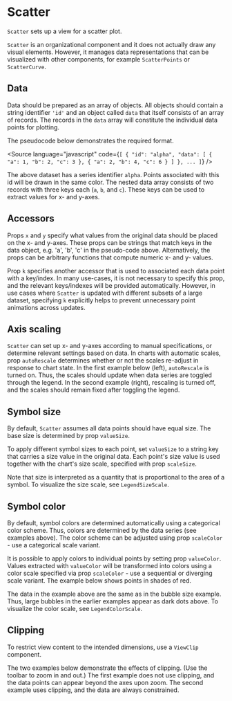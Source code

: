 
# Scatter

<Meta of={ScatterStories} />

`Scatter` sets up a view for a scatter plot.

`Scatter` is an organizational component and it does not actually draw any visual elements.
However, it manages data representations that can be visualized with other components, for example `ScatterPoints` or `ScatterCurve`.

<ArgTypes of={ScatterStories} />

## Data

Data should be prepared as an array of objects.
All objects should contain a string identifier `'id'` and an object called `data` that itself consists of an array of records.
The records in the `data` array will constitute the individual data points for plotting.

The pseudocode below demonstrates the required format.

<Source
    language="javascript"
    code={`
  [
  {
   "id": "alpha",
   "data": [
     {
       "a": 1,
       "b": 2,
       "c": 3
     },
     {
       "a": 2,
       "b": 4,
       "c": 6
     }
   ]
  },
  ...
  ]
  `}
/>

The above dataset has a series identifier `alpha`.
Points associated with this id will be drawn in the same color.
The nested data array consists of two records with three keys each (`a`, `b`, and `c`).
These keys can be used to extract values for x- and y-axes.

## Accessors

Props `x` and `y` specify what values from the original data should be placed on the x- and y-axes.
These props can be strings that match keys in the data object, e.g. 'a', 'b', 'c' in the pseudo-code above.
Alternatively, the props can be arbitrary functions that compute numeric x- and y- values.

Prop `k` specifies another accessor that is used to associated each data point with a key/index.
In many use-cases, it is not necessary to specify this prop, and the relevant keys/indexes will be provided automatically.
However, in use cases where `Scatter` is updated with different subsets of a large dataset,
specifying `k` explicitly helps to prevent unnecessary point animations across updates.

## Axis scaling

`Scatter` can set up x- and y-axes according to manual specifications, or determine relevant settings based on data.
In charts with automatic scales, prop `autoRescale` determines whether or not the scales re-adjust in response to chart state.
In the first example below (left), `autoRescale` is turned on.
Thus, the scales should update when data series are toggled through the legend.
In the second example (right), rescaling is turned off, and the scales should remain fixed after toggling the legend.

<Canvas of={ScatterStories.AutoRescaling} />
<Canvas of={ScatterStories.FixedScales} />

## Symbol size

By default, `Scatter` assumes all data points should have equal size.
The base size is determined by prop `valueSize`.

<Canvas of={ScatterStories.BaseSymbolSize} />

To apply different symbol sizes to each point, set `valueSize` to a string key that carries a size value in the original data.
Each point's size value is used together with the chart's size scale, specified with prop `scaleSize`.

<Canvas of={ScatterStories.BubbleSize} />

Note that size is interpreted as a quantity that is proportional to the area of a symbol.
To visualize the size scale, see `LegendSizeScale`.

## Symbol color

By default, symbol colors are determined automatically using a categorical color scheme.
Thus, colors are determined by the data series (see examples above).
The color scheme can be adjusted using prop `scaleColor` - use a categorical scale variant.

It is possible to apply colors to individual points by setting prop `valueColor`.
Values extracted with `valueColor` will be transformed into colors using a color scale specified via prop `scaleColor` - use a sequential or diverging scale variant.
The example below shows points in shades of red.

<Canvas of={ScatterStories.BubbleColor} />

The data in the example above are the same as in the bubble size example.
Thus, large bubbles in the earlier examples appear as dark dots above.
To visualize the color scale, see `LegendColorScale`.

## Clipping

To restrict view content to the intended dimensions, use a `ViewClip` component.

The two examples below demonstrate the effects of clipping.
(Use the toolbar to zoom in and out.)
The first example does not use clipping, and the data points can appear beyond the axes upon zoom.
The second example uses clipping, and the data are always constrained.

<Canvas of={ScatterStories.WithoutClipping} />
<Canvas of={ScatterStories.WithClipping} />

